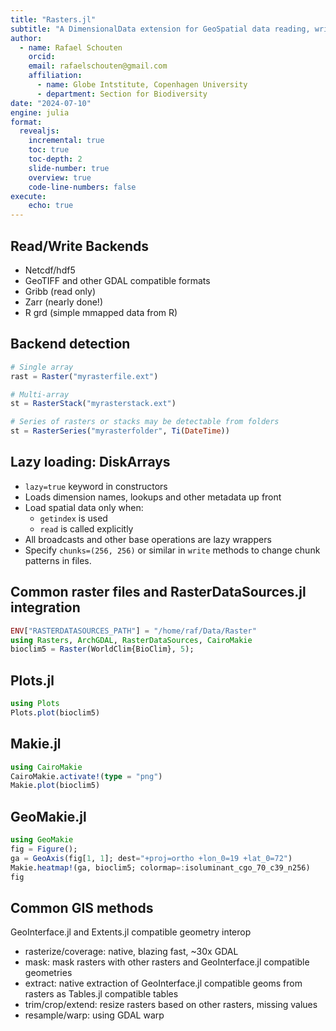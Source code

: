 ```yaml
---
title: "Rasters.jl"
subtitle: "A DimensionalData extension for GeoSpatial data reading, writing and manipulation"
author:
  - name: Rafael Schouten
    orcid:
    email: rafaelschouten@gmail.com
    affiliation:
      - name: Globe Intstitute, Copenhagen University
      - department: Section for Biodiversity
date: "2024-07-10"
engine: julia
format:
  revealjs:
    incremental: true
    toc: true
    toc-depth: 2
    slide-number: true
    overview: true
    code-line-numbers: false
execute:
    echo: true
---
```


## Read/Write Backends

- Netcdf/hdf5
- GeoTIFF and other GDAL compatible formats
- Gribb (read only)
- Zarr (nearly done!)
- R grd (simple mmapped data from R)

## Backend detection

```julia
# Single array
rast = Raster("myrasterfile.ext")

# Multi-array
st = RasterStack("myrasterstack.ext")

# Series of rasters or stacks may be detectable from folders
st = RasterSeries("myrasterfolder", Ti(DateTime))
```

## Lazy loading: DiskArrays

- `lazy=true` keyword in constructors
- Loads dimension names, lookups and other metadata up front
- Load spatial data only when:
  - `getindex` is used
  - `read` is called explicitly
- All broadcasts and other base operations are lazy wrappers
- Specify `chunks=(256, 256)` or similar in `write` methods to change chunk patterns in files.

## Common raster files and RasterDataSources.jl integration

```julia
ENV["RASTERDATASOURCES_PATH"] = "/home/raf/Data/Raster"
using Rasters, ArchGDAL, RasterDataSources, CairoMakie
bioclim5 = Raster(WorldClim{BioClim}, 5);
```

## Plots.jl

```julia
using Plots
Plots.plot(bioclim5)
```

## Makie.jl

```julia
using CairoMakie
CairoMakie.activate!(type = "png")
Makie.plot(bioclim5)
```

## GeoMakie.jl

```julia
using GeoMakie
fig = Figure();
ga = GeoAxis(fig[1, 1]; dest="+proj=ortho +lon_0=19 +lat_0=72")
Makie.heatmap!(ga, bioclim5; colormap=:isoluminant_cgo_70_c39_n256)
fig
```

## Common GIS methods

GeoInterface.jl and Extents.jl compatible geometry interop

- rasterize/coverage: native, blazing fast, ~30x GDAL
- mask: mask rasters with other rasters and GeoInterface.jl compatible geometries
- extract: native extraction of GeoInterface.jl compatible geoms from rasters as Tables.jl compatible tables
- trim/crop/extend: resize rasters based on other rasters, missing values
- resample/warp: using GDAL warp
